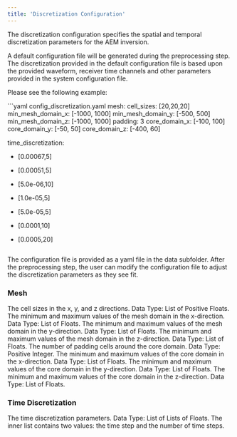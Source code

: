 ```yaml
---
title: 'Discretization Configuration'
---
```


The discretization configuration specifies the spatial and temporal discretization parameters for the AEM inversion. 

<Tip>
A default configuration file will be generated during the preprocessing step. The discretization provided in the default configuration file is based upon the provided waveform, receiver time channels and other parameters provided in the system configuration file.
</Tip>

Please see the following example: 

<Accordion title="Example Discretization Configuration File:">
  ```yaml config_discretization.yaml
  mesh: 
  cell_sizes: [20,20,20]
  min_mesh_domain_x: [-1000, 1000]
  min_mesh_domain_y: [-500, 500]
  min_mesh_domain_z: [-1000, 1000]
  padding: 3
  core_domain_x: [-100, 100]  
  core_domain_y: [-50, 50]
  core_domain_z: [-400, 60] 
  
time_discretization: 
- [0.00067,5]
- [0.00051,5]
- [5.0e-06,10]
- [1.0e-05,5]
- [5.0e-05,5]
- [0.0001,10]
- [0.0005,20]

  ```
</Accordion>

The configuration file is provided as a yaml file in the data subfolder. After the preprocessing step, the user can modify the configuration file to adjust the discretization parameters as they see fit.

### Mesh

<AccordionGroup>
  <Accordion  title="Cell Sizes (cell_sizes)">
    The cell sizes in the x, y, and z directions. Data Type: List of Positive Floats.
    </Accordion>
    <Accordion  title="Minimum Mesh Domain X (min_mesh_domain_x)">
    The minimum and maximum values of the mesh domain in the x-direction. Data Type: List of Floats.
    </Accordion>
    <Accordion  title="Minimum Mesh Domain Y (min_mesh_domain_y)">
    The minimum and maximum values of the mesh domain in the y-direction. Data Type: List of Floats.
    </Accordion>
    <Accordion  title="Minimum Mesh Domain Z (min_mesh_domain_z)">
    The minimum and maximum values of the mesh domain in the z-direction. Data Type: List of Floats.
    </Accordion>
    <Accordion  title="Padding (padding)">
    The number of padding cells around the core domain. Data Type: Positive Integer.
    </Accordion>
    <Accordion  title="Core Domain X (core_domain_x)">
    The minimum and maximum values of the core domain in the x-direction. Data Type: List of Floats.
    </Accordion>
    <Accordion  title="Core Domain Y (core_domain_y)">
    The minimum and maximum values of the core domain in the y-direction. Data Type: List of Floats.
    </Accordion>
    <Accordion  title="Core Domain Z (core_domain_z)">
    The minimum and maximum values of the core domain in the z-direction. Data Type: List of Floats.
    </Accordion>
</AccordionGroup>

### Time Discretization

<AccordionGroup>
  <Accordion  title="Time Discretization">
    The time discretization parameters. Data Type: List of Lists of Floats.
    The inner list contains two values: the time step and the number of time steps.
    </Accordion>    
</AccordionGroup>